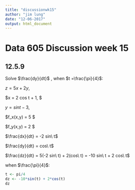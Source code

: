 ---
title: "discussionwk15"
author: "jim lung"
date: "12-06-2017"
output: html_document
---

# Data 605 Discussion week 15

## 12.5.9

Solve $\frac{dy}{dt}$ , when $t =\frac{\pi}{4}$:

$z = 5x + 2y,$

$x = 2 cos t + 1, $

$y = sin t - 3,$

$f_x(x,y) = 5 $

$f_y(x,y) = 2 $

$\frac{dx}{dt} = -2 sin\ t$

$\frac{dy}{dt} = cos\ t$

$\frac{dz}{dt} = 5(-2 sin\ t) + 2(cos\ t) = -10 sin\ t + 2 cos\ t$

when $\frac{\pi}{4}$:

```{r}
t <- pi/4
dz <- -10*sin(t) + 2*cos(t)
dz

```



